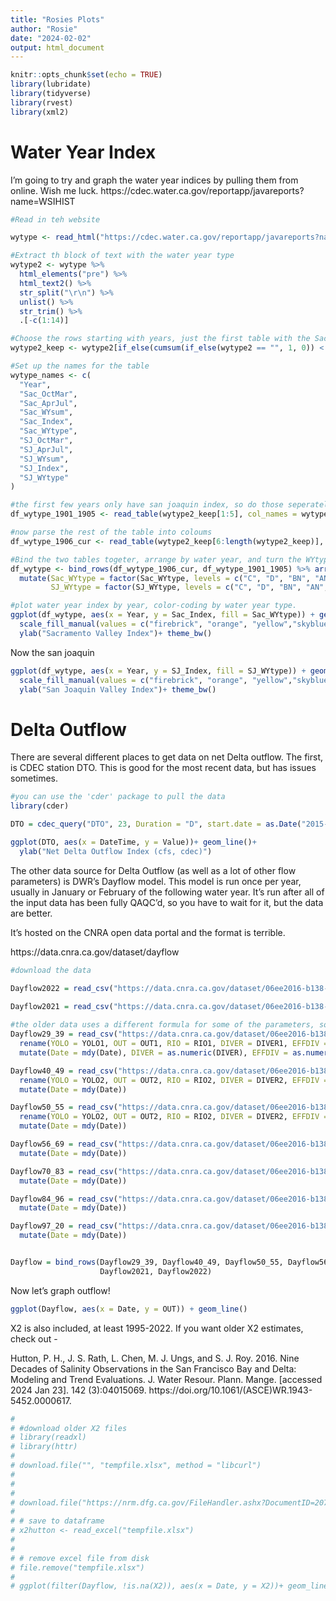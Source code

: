```yaml
---
title: "Rosies Plots"
author: "Rosie"
date: "2024-02-02"
output: html_document
---
```


```r
knitr::opts_chunk$set(echo = TRUE)
library(lubridate)
library(tidyverse)
library(rvest)
library(xml2)

```
# Water Year Index

I'm going to try and graph the water year indices by pulling them from online. Wish me luck.
https://cdec.water.ca.gov/reportapp/javareports?name=WSIHIST 

```r


#Read in teh website

wytype <- read_html("https://cdec.water.ca.gov/reportapp/javareports?name=WSIHIST")

#Extract th block of text with the water year type
wytype2 <- wytype %>% 
  html_elements("pre") %>% 
  html_text2() %>% 
  str_split("\r\n") %>% 
  unlist() %>% 
  str_trim() %>% 
  .[-c(1:14)] 

#Choose the rows starting with years, just the first table with the Sac/SJ valley index and Water Year Type  
wytype2_keep <- wytype2[if_else(cumsum(if_else(wytype2 == "", 1, 0)) < 1, TRUE, FALSE)]

#Set up the names for the table
wytype_names <- c(
  "Year", 
  "Sac_OctMar",
  "Sac_AprJul",
  "Sac_WYsum",
  "Sac_Index",
  "Sac_WYtype",
  "SJ_OctMar",
  "SJ_AprJul",
  "SJ_WYsum",
  "SJ_Index",
  "SJ_WYtype"
)

#the first few years only have san joaquin index, so do those seperately
df_wytype_1901_1905 <- read_table(wytype2_keep[1:5], col_names = wytype_names[c(1, 7:11)])

#now parse the rest of the table into coloums
df_wytype_1906_cur <- read_table(wytype2_keep[6:length(wytype2_keep)], col_names = wytype_names)

#Bind the two tables togeter, arrange by water year, and turn the WYtypes into factors with the right orter
df_wytype <- bind_rows(df_wytype_1906_cur, df_wytype_1901_1905) %>% arrange(Year) %>%
  mutate(Sac_WYtype = factor(Sac_WYtype, levels = c("C", "D", "BN", "AN", "W")),
         SJ_WYtype = factor(SJ_WYtype, levels = c("C", "D", "BN", "AN", "W")))

#plot water year index by year, color-coding by water year type. 
ggplot(df_wytype, aes(x = Year, y = Sac_Index, fill = Sac_WYtype)) + geom_col()+
  scale_fill_manual(values = c("firebrick", "orange", "yellow","skyblue", "blue"), name = "Water Year Type")+
  ylab("Sacramento Valley Index")+ theme_bw()

```
Now the san joaquin

```r

ggplot(df_wytype, aes(x = Year, y = SJ_Index, fill = SJ_WYtype)) + geom_col()+
  scale_fill_manual(values = c("firebrick", "orange", "yellow","skyblue", "blue"), name = "Water Year Type")+
  ylab("San Joaquin Valley Index")+ theme_bw()


```
# Delta Outflow

There are several different places to get data on net Delta outflow. The first, is CDEC station DTO. This is good for the most recent data, but has issues sometimes.


```r
#you can use the 'cder' package to pull the data
library(cder)

DTO = cdec_query("DTO", 23, Duration = "D", start.date = as.Date("2015-01-01"), end.date = as.Date("2023-12-31"))

ggplot(DTO, aes(x = DateTime, y = Value))+ geom_line()+
  ylab("Net Delta Outflow Index (cfs, cdec)")

```

The other data source for Delta Outflow (as well as a lot of other flow parameters) is DWR's Dayflow model. This model is run once per year, usually in January or February of the following water year. It's run after all of the input data has been fully QAQC'd, so you have to wait for it, but the data are better.

It's hosted on the CNRA open data portal and the format is terrible.

https://data.cnra.ca.gov/dataset/dayflow 

```r

#download the data

Dayflow2022 = read_csv("https://data.cnra.ca.gov/dataset/06ee2016-b138-47d7-9e85-f46fae674536/resource/5300e2e6-8ff0-45b7-ad70-9e0c37ab8fcf/download/dayflowcalculations2022.csv")
  
Dayflow2021 = read_csv("https://data.cnra.ca.gov/dataset/06ee2016-b138-47d7-9e85-f46fae674536/resource/83122ce7-e7f5-4ad1-b5e9-6a7032cb1117/download/dayflowcalculations2021.csv")

#the older data uses a different formula for some of the parameters, so they have different names. read the documentation for details on the differences.
Dayflow29_39 = read_csv("https://data.cnra.ca.gov/dataset/06ee2016-b138-47d7-9e85-f46fae674536/resource/ab12e85f-82f4-4723-9973-deeed41b2057/download/dayflow-results-1929-1939.csv") %>%
  rename(YOLO = YOLO1, OUT = OUT1, RIO = RIO1, DIVER = DIVER1, EFFDIV = EFFDIV1, WEST = WEST1, Mo = Month) %>%
  mutate(Date = mdy(Date), DIVER = as.numeric(DIVER), EFFDIV = as.numeric(EFFDIV))

Dayflow40_49 = read_csv("https://data.cnra.ca.gov/dataset/06ee2016-b138-47d7-9e85-f46fae674536/resource/bf58c67c-63b4-47d4-9a25-2b95e5479a0c/download/dayflow-results-1940-1949.csv")%>%
  rename(YOLO = YOLO2, OUT = OUT2, RIO = RIO2, DIVER = DIVER2, EFFDIV = EFFDIV2, WEST = WEST2, TOT = TOT2)%>%
  mutate(Date = mdy(Date))

Dayflow50_55 = read_csv("https://data.cnra.ca.gov/dataset/06ee2016-b138-47d7-9e85-f46fae674536/resource/9225dbe7-54a6-4466-b360-e66f51407683/download/dayflow-results-1950-1955.csv")%>%
  rename(YOLO = YOLO2, OUT = OUT2, RIO = RIO2, DIVER = DIVER2, EFFDIV = EFFDIV2, WEST = WEST2, TOT = TOT2)%>%
  mutate(Date = mdy(Date))

Dayflow56_69 = read_csv("https://data.cnra.ca.gov/dataset/06ee2016-b138-47d7-9e85-f46fae674536/resource/3109f3ef-b77b-4288-9ece-3483899d10da/download/dayflow-results-1956-1969.csv")%>%
  mutate(Date = mdy(Date))

Dayflow70_83 = read_csv("https://data.cnra.ca.gov/dataset/06ee2016-b138-47d7-9e85-f46fae674536/resource/a0a46a1d-bec5-4db9-b331-655e306860ba/download/dayflow-results-1970-1983.csv")%>%
  mutate(Date = mdy(Date))

Dayflow84_96 = read_csv("https://data.cnra.ca.gov/dataset/06ee2016-b138-47d7-9e85-f46fae674536/resource/cb04e626-9729-4105-af81-f6e5a37f116a/download/dayflow-results-1984-1996.csv")%>%
  mutate(Date = mdy(Date))

Dayflow97_20 = read_csv("https://data.cnra.ca.gov/dataset/06ee2016-b138-47d7-9e85-f46fae674536/resource/21c377fe-53b8-4bd6-9e1f-2025221be095/download/dayflow-results-1997-2020.csv")%>%
  mutate(Date = mdy(Date))


Dayflow = bind_rows(Dayflow29_39, Dayflow40_49, Dayflow50_55, Dayflow56_69, Dayflow70_83, Dayflow84_96, Dayflow97_20,
                    Dayflow2021, Dayflow2022)

```

Now let's graph outflow!

```r
ggplot(Dayflow, aes(x = Date, y = OUT)) + geom_line()
```
X2 is also included, at least 1995-2022. If you want older X2 estimates, check out - 

Hutton, P. H., J. S. Rath, L. Chen, M. J. Ungs, and S. J. Roy. 2016. Nine Decades of Salinity Observations in the San Francisco Bay and Delta: Modeling and Trend Evaluations. J. Water Resour. Plann. Mange. [accessed 2024 Jan 23].  142 (3):04015069. https://doi.org/10.1061/(ASCE)WR.1943-5452.0000617. 


```r
# 
# #download older X2 files
# library(readxl)
# library(httr)
# 
# download.file("", "tempfile.xlsx", method = "libcurl")
# 
# 
# 
# download.file("https://nrm.dfg.ca.gov/FileHandler.ashx?DocumentID=207807&inline", "tempfile.pdf", method = "libcurl")
# 
# # save to dataframe
# x2hutton <- read_excel("tempfile.xlsx")
# 
# 
# # remove excel file from disk
# file.remove("tempfile.xlsx")
# 
# ggplot(filter(Dayflow, !is.na(X2)), aes(x = Date, y = X2))+ geom_line()
```

